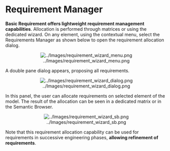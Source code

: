 <!--
  Copyright (c) 2023 THALES GLOBAL SERVICES.
  
  This program and the accompanying materials are made available under the
  terms of the Eclipse Public License 2.0 which is available at
  http://www.eclipse.org/legal/epl-2.0
  
  SPDX-License-Identifier: EPL-2.0
  
  Contributors:
       Thales - initial API and implementation
-->
=Requirement Manager=

'''Basic Requirement offers lightweight requirement management capabilities'''. Allocation is performed through matrices or using the dedicated wizard. On any element, using the contextual menu, select the Requirements Manager as shown below to open the requirement allocation dialog.


<center>[[Image:../Images/requirement_wizard_menu.png]]</center>


A double pane dialog appears, proposing all requirements.


<center>[[Image:../Images/requirement_wizard_dialog.png]]</center>


In this panel, the user can allocate requirements on selected element of the model. The result of the allocation can be seen in a dedicated  matrix or in the Semantic Browser.


<center>[[Image:../Images/requirement_wizard_sb.png]]</center>


Note that this requirement allocation capability can be used for requirements in successive engineering phases, '''allowing refinement of requirements'''.

